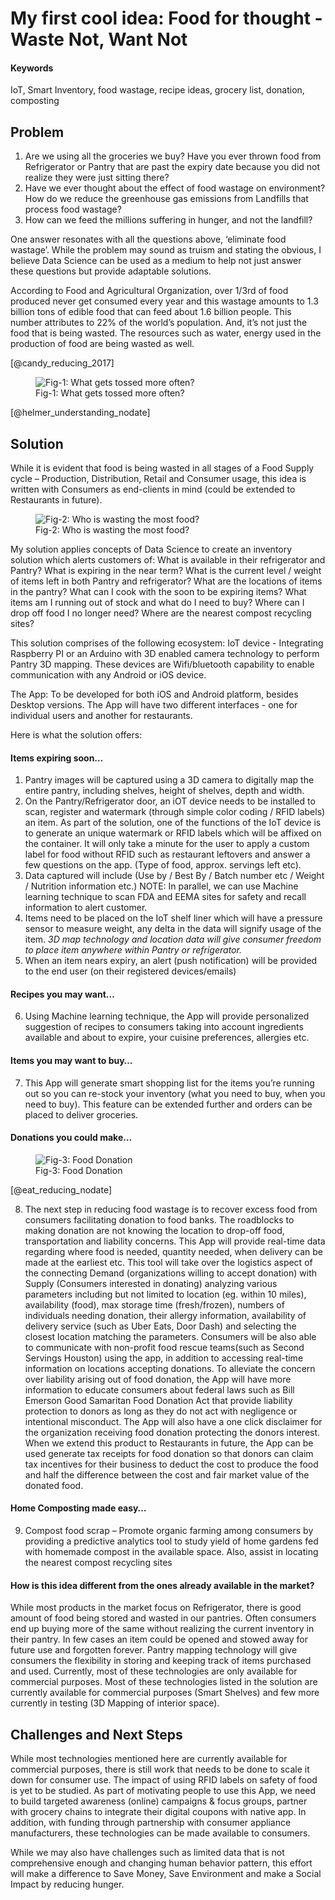# My first cool idea: Food for thought - Waste Not, Want Not

#### Keywords {-}

IoT, Smart Inventory, food wastage, recipe ideas, grocery list, donation, composting

## Problem

1.  Are we using all the groceries we buy? Have you ever thrown food from Refrigerator or Pantry that are past the expiry date because you did not realize they were just sitting there? 
2.  Have we ever thought about the effect of food wastage on environment? How do we reduce the greenhouse gas emissions from Landfills that process food wastage?
3.  How can we feed the millions suffering in hunger, and not the landfill?   

One answer resonates with all the questions above, ‘eliminate food wastage’. While the problem may sound as truism and stating the obvious, I believe Data Science can be used as a medium to help not just answer these questions but provide adaptable solutions.

According to Food and Agricultural Organization, over 1/3rd of food produced never get consumed every year and this wastage amounts to 1.3 billion tons of edible food that can feed about 1.6 billion people. This number attributes to 22% of the world’s population. And, it’s not just the food that is being wasted. The resources such as water, energy used in the production of food are being wasted as well. 

[@candy_reducing_2017]

![Fig-1: What gets tossed more often?](http://cdn-image.foodandwine.com/sites/default/files/styles/syndicated_inline/hash/inline_image/58/79/58798190789eb46270800dff67843819.png?itok=4ud_Ytlm)

[@helmer_understanding_nodate]

## Solution

While it is evident that food is being wasted in all stages of a Food Supply cycle – Production, Distribution, Retail and Consumer usage, this idea is written with Consumers as end-clients in mind (could be extended to Restaurants in future). 

![Fig-2: Who is wasting the most food?](http://cdn-image.foodandwine.com/sites/default/files/styles/syndicated_inline/hash/inline_image/e5/f8/e5f84aca1a02403ed72403c4d6adbdbf.png?itok=XrAaR4sB)

My solution applies concepts of Data Science to create an inventory solution which alerts customers of:
What is available in their refrigerator and Pantry?
What is expiring in the near term?
What is the current level / weight of items left in both Pantry and refrigerator?
What are the locations of items in the pantry?
What can I cook with the soon to be expiring items?
What items am I running out of stock and what do I need to buy?
Where can I drop off food I no longer need?
Where are the nearest compost recycling sites?

This solution comprises of the following ecosystem: 
IoT device - Integrating Raspberry PI or an Arduino with 3D enabled camera technology to perform Pantry 3D mapping. These devices are Wifi/bluetooth capability to enable communication with any Android or iOS device. 

The App: To be developed for both iOS and Android platform, besides Desktop versions. The App will have two different interfaces - one for individual users and another for restaurants.  

Here is what the solution offers:

#### Items expiring soon… 
1.	 Pantry images will be captured using a 3D camera to digitally map the entire pantry, including shelves, height of shelves, depth and width.
2.	 On the Pantry/Refrigerator door, an iOT device needs to be installed to scan, register and watermark (through simple color coding / RFID labels) an item.  As part of the solution, one of the functions of the IoT device is to generate an unique watermark or RFID labels which will be affixed on the container. It will only take a minute for the user to apply a custom label for food without RFID such as restaurant leftovers and answer a few questions on the app. (Type of food, approx. servings left etc).
3.	 Data captured will include (Use by / Best By / Batch number etc / Weight / Nutrition information etc.) NOTE: In parallel, we can use Machine learning technique to scan FDA and EEMA sites for safety and recall information to alert customer.
4.	 Items need to be placed on the IoT shelf liner which will have a pressure sensor to measure weight, any delta in the data will signify usage of the item. *3D map technology and location data will give consumer freedom to place item anywhere within Pantry or refrigerator.*
5.	 When an item nears expiry, an alert (push notification) will be provided to the end user (on their registered devices/emails)

#### Recipes you may want…
6.	 Using Machine learning technique, the App will provide personalized suggestion of recipes to consumers taking into account ingredients available and about to expire, your cuisine preferences, allergies etc. 

#### Items you may want to buy…
7.	 This App will generate smart shopping list for the items you’re running out so you can re-stock your inventory (what you need to buy, when you need to buy). This feature can be extended further and orders can be placed to deliver groceries. 

#### Donations you could make…
![Fig-3: Food Donation](https://github.com/w201rdada/portfolio-subhap15/blob/master/img/Food%20Donation.PNG?raw=true)

[@eat_reducing_nodate]

8.  The next step in reducing food wastage is to recover excess food from consumers facilitating donation to food banks. The roadblocks to making donation are not knowing the location to drop-off food, transportation and liability concerns. This App will provide real-time data regarding where food is needed, quantity needed, when delivery can be made at the earliest etc. This tool will take over the logistics aspect of the connecting Demand (organizations willing to accept donation) with Supply (Consumers interested in donating) analyzing various parameters including but not limited to location (eg. within 10 miles), availability (food), max storage time (fresh/frozen), numbers of individuals needing donation, their allergy information, availability of delivery service (such as Uber Eats, Door Dash) and selecting the closest location matching the parameters. Consumers will be also able to communicate with non-profit food rescue teams(such as Second Servings Houston) using the app, in addition to accessing real-time information on locations accepting donations. To alleviate the concern over liability arising out of food donation, the App will have more information to educate consumers about federal laws such as Bill Emerson Good Samaritan Food Donation Act that provide liability protection to donors as long as they do not act with negligence or intentional misconduct. The App will also have a one click disclaimer for the organization receiving food donation protecting the donors interest. When we extend this product to Restaurants in future, the App can be used generate tax receipts for food donation so that donors can claim tax incentives for their business to deduct the cost to produce the food and half the difference between the cost and  fair market value of the donated food.  

#### Home Composting made easy...
9.  Compost food scrap – Promote organic farming among consumers by providing a predictive analytics tool to study yield of home gardens fed with homemade compost in the available space. Also, assist in locating the nearest compost recycling sites
 
#### How is this idea different from the ones already available in the market?
While most products in the market focus on Refrigerator, there is good amount of food being stored and wasted in our pantries. Often consumers end up buying more of the same without realizing the current inventory in their pantry. In few cases an item could be opened and stowed away for future use and forgotten forever. Pantry mapping technology will give consumers the flexibility in storing and keeping track of items purchased and used.  Currently, most of these technologies are only available for commercial purposes. Most of these technologies listed in the solution are currently available for commercial purposes (Smart Shelves) and few more currently in testing (3D Mapping of interior space). 

## Challenges and Next Steps
While most technologies mentioned here are currently available for commercial purposes, there is still work that needs to be done to scale it down for consumer use. The impact of using RFID labels on safety of food is yet to be studied. As part of motivating people to use this App, we need to build targeted awareness (online) campaigns & focus groups, partner with grocery chains to integrate their digital coupons with native app. In addition, with funding through partnership with consumer appliance manufacturers, these technologies can be made available to consumers.  

While we may also have challenges such as limited data that is not comprehensive enough and changing human behavior pattern, this effort will make a difference to Save Money, Save Environment and make a Social Impact by reducing hunger.
